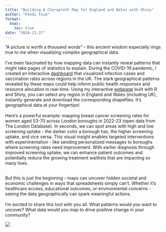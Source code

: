 ```yaml
---
title: "Building A Choropleth Map for England and Wales with Shiny"
author: "Fendi Tsim"
format:
  html:
    toc: true
date: "2024-11-27"
---
```


::: justify
"A picture is worth a thousand words" - this ancient wisdom especially rings true to me when visualizing complex geographical data.\
\
I've been fascinated by how mapping data can instantly reveal patterns that might take pages of statistics to explain. During the COVID-19 pandemic, I created an interactive [dashboard](https://fendit.shinyapps.io/covid19_uk_dashboard/) that visualized infection cases and vaccination rates across regions in the UK. The stark geographical patterns revealed by these maps could help inform public health responses and resource allocation in real-time. Using my interactive [webpage](https://fenditsim.shinyapps.io/choropleth-map-england-and-wales/) built with R and Shiny, you can select any region in England and Wales (including UK), instantly generate and download the corresponding shapefiles. It's geographical data at your fingertips!\
\
Here's a powerful example: mapping breast cancer screening rates for women aged 53-70 across London boroughs in 2022-23 (open data from The London Database). In seconds, we can spot areas with high and low screening uptake - the darker color a borough has, the higher screening uptake, and vice versa. This visual insight enables targeted interventions with experimentation - like sending personalized messages to boroughs where screening rates need improvement. With earlier diagnosis through improved screening uptake, we can enhance patient outcomes and potentially reduce the growing treatment waitlists that are impacting so many lives.

\
But this is just the beginning - maps can uncover hidden societal and economic challenges in ways that spreadsheets simply can't. Whether it's healthcare access, educational outcomes, or environmental concerns - seeing the data geographically can spark meaningful actions.\
\
I'm excited to share this tool with you all. What patterns would you want to uncover? What data would you map to drive positive change in your community?\
:::
![](/img/building-a-choropleth-map-for-england-and-wales-with-shiny.jpg){fig-align="center"}